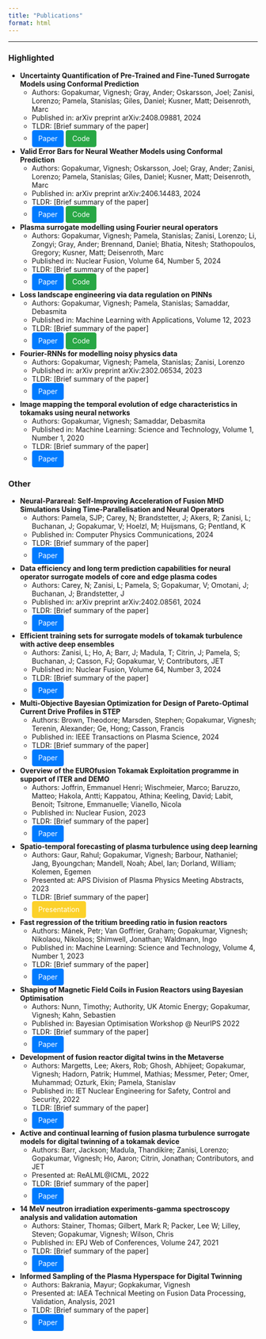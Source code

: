 ```yaml
---
title: "Publications"
format: html
---
```

<style>
.btn {
  display: inline-block;
  padding: 6px 12px;
  margin-bottom: 0;
  font-size: 14px;
  font-weight: 400;
  line-height: 1.42857143;
  text-align: center;
  white-space: nowrap;
  vertical-align: middle;
  cursor: pointer;
  border: 1px solid transparent;
  border-radius: 4px;
  text-decoration: none;
}
.btn-paper {
  color: #fff;
  background-color: #007bff;
  border-color: #007bff;
}
.btn-code {
  color: #fff;
  background-color: #28a745;
  border-color: #28a745;
}
.btn-presentation {
  color: #fff;
  background-color: #FCD12A;
  border-color: #FCD12A;
}
</style>

***

### Highlighted

- **Uncertainty Quantification of Pre-Trained and Fine-Tuned Surrogate Models using Conformal Prediction**
  - Authors: Gopakumar, Vignesh; Gray, Ander; Oskarsson, Joel; Zanisi, Lorenzo; Pamela, Stanislas; Giles, Daniel; Kusner, Matt; Deisenroth, Marc
  - Published in: arXiv preprint arXiv:2408.09881, 2024
  - TLDR: [Brief summary of the paper]
  - [<span class="btn btn-paper">Paper</span>](https://arxiv.org/abs/2408.09881) [<span class="btn btn-code">Code</span>](https://github.com/gitvicky/Spatio-Temporal-CP)


- **Valid Error Bars for Neural Weather Models using Conformal Prediction**
  - Authors: Gopakumar, Vignesh; Oskarsson, Joel; Gray, Ander; Zanisi, Lorenzo; Pamela, Stanislas; Giles, Daniel; Kusner, Matt; Deisenroth, Marc
  - Published in: arXiv preprint arXiv:2406.14483, 2024
  - TLDR: [Brief summary of the paper]
  - [<span class="btn btn-paper">Paper</span>](https://arxiv.org/abs/2406.14483) [<span class="btn btn-code">Code</span>](https://github.com/gitvicky/neural-lam-CP)


- **Plasma surrogate modelling using Fourier neural operators**
  - Authors: Gopakumar, Vignesh; Pamela, Stanislas; Zanisi, Lorenzo; Li, Zongyi; Gray, Ander; Brennand, Daniel; Bhatia, Nitesh; Stathopoulos, Gregory; Kusner, Matt; Deisenroth, Marc
  - Published in: Nuclear Fusion, Volume 64, Number 5, 2024
  - TLDR: [Brief summary of the paper]
  - [<span class="btn btn-paper">Paper</span>](https://iopscience.iop.org/article/10.1088/1741-4326/ad313a/meta) [<span class="btn btn-code">Code</span>](https://github.com/Plasma-FNO)

- **Loss landscape engineering via data regulation on PINNs**
  - Authors: Gopakumar, Vignesh; Pamela, Stanislas; Samaddar, Debasmita
  - Published in: Machine Learning with Applications, Volume 12, 2023
  - TLDR: [Brief summary of the paper]
  - [<span class="btn btn-paper">Paper</span>](https://www.sciencedirect.com/science/article/pii/S2666827023000178) [<span class="btn btn-code">Code</span>](https://github.com/gitvicky/Loss_Landscape_PINNs)

- **Fourier-RNNs for modelling noisy physics data**
  - Authors: Gopakumar, Vignesh; Pamela, Stanislas; Zanisi, Lorenzo
  - Published in: arXiv preprint arXiv:2302.06534, 2023
  - TLDR: [Brief summary of the paper]
  - [<span class="btn btn-paper">Paper</span>](https://arxiv.org/abs/2302.06534)

- **Image mapping the temporal evolution of edge characteristics in tokamaks using neural networks**
  - Authors: Gopakumar, Vignesh; Samaddar, Debasmita
  - Published in: Machine Learning: Science and Technology, Volume 1, Number 1, 2020
  - TLDR: [Brief summary of the paper]
  - [<span class="btn btn-paper">Paper</span>](https://iopscience.iop.org/article/10.1088/2632-2153/ab5639/meta) 

### Other

- **Neural-Parareal: Self-Improving Acceleration of Fusion MHD Simulations Using Time-Parallelisation and Neural Operators**
  - Authors: Pamela, SJP; Carey, N; Brandstetter, J; Akers, R; Zanisi, L; Buchanan, J; Gopakumar, V; Hoelzl, M; Huijsmans, G; Pentland, K
  - Published in: Computer Physics Communications, 2024
  - TLDR: [Brief summary of the paper]
  - [<span class="btn btn-paper">Paper</span>](https://www.sciencedirect.com/science/article/abs/pii/S001046552400314X) 

- **Data efficiency and long term prediction capabilities for neural operator surrogate models of core and edge plasma codes**
  - Authors: Carey, N; Zanisi, L; Pamela, S; Gopakumar, V; Omotani, J; Buchanan, J; Brandstetter, J
  - Published in: arXiv preprint arXiv:2402.08561, 2024
  - TLDR: [Brief summary of the paper]
  - [<span class="btn btn-paper">Paper</span>](https://arxiv.org/abs/2402.08561)


- **Efficient training sets for surrogate models of tokamak turbulence with active deep ensembles**
  - Authors: Zanisi, L; Ho, A; Barr, J; Madula, T; Citrin, J; Pamela, S; Buchanan, J; Casson, FJ; Gopakumar, V; Contributors, JET
  - Published in: Nuclear Fusion, Volume 64, Number 3, 2024
  - TLDR: [Brief summary of the paper]
  - [<span class="btn btn-paper">Paper</span>](https://iopscience.iop.org/article/10.1088/1741-4326/ad240d/meta)

- **Multi-Objective Bayesian Optimization for Design of Pareto-Optimal Current Drive Profiles in STEP**
  - Authors: Brown, Theodore; Marsden, Stephen; Gopakumar, Vignesh; Terenin, Alexander; Ge, Hong; Casson, Francis
  - Published in: IEEE Transactions on Plasma Science, 2024
  - TLDR: [Brief summary of the paper]
  - [<span class="btn btn-paper">Paper</span>](https://ieeexplore.ieee.org/abstract/document/10507168)

- **Overview of the EUROfusion Tokamak Exploitation programme in support of ITER and DEMO**
  - Authors: Joffrin, Emmanuel Henri; Wischmeier, Marco; Baruzzo, Matteo; Hakola, Antti; Kappatou, Athina; Keeling, David; Labit, Benoit; Tsitrone, Emmanuelle; Vianello, Nicola
  - Published in: Nuclear Fusion, 2023
  - TLDR: [Brief summary of the paper]
  - [<span class="btn btn-paper">Paper</span>](https://iopscience.iop.org/article/10.1088/1741-4326/ad2be4/meta)

- **Spatio-temporal forecasting of plasma turbulence using deep learning**
  - Authors: Gaur, Rahul; Gopakumar, Vignesh; Barbour, Nathaniel; Jang, Byoungchan; Mandell, Noah; Abel, Ian; Dorland, William; Kolemen, Egemen
  - Presented at: APS Division of Plasma Physics Meeting Abstracts, 2023
  - TLDR: [Brief summary of the paper]
  - [<span class="btn btn-presentation">Presentation</span>](https://ui.adsabs.harvard.edu/abs/2023APS..DPPJO9015G/abstract)

- **Fast regression of the tritium breeding ratio in fusion reactors**
  - Authors: Mánek, Petr; Van Goffrier, Graham; Gopakumar, Vignesh; Nikolaou, Nikolaos; Shimwell, Jonathan; Waldmann, Ingo
  - Published in: Machine Learning: Science and Technology, Volume 4, Number 1, 2023
  - TLDR: [Brief summary of the paper]
  - [<span class="btn btn-paper">Paper</span>](https://iopscience.iop.org/article/10.1088/2632-2153/acb2b3/meta)

- **Shaping of Magnetic Field Coils in Fusion Reactors using Bayesian Optimisation**
  - Authors: Nunn, Timothy; Authority, UK Atomic Energy; Gopakumar, Vignesh; Kahn, Sebastien
  - Published in: Bayesian Optimisation Workshop @ NeurIPS 2022
  - TLDR: [Brief summary of the paper]
  - [<span class="btn btn-paper">Paper</span>](https://arxiv.org/abs/2310.01455)

- **Development of fusion reactor digital twins in the Metaverse**
  - Authors: Margetts, Lee; Akers, Rob; Ghosh, Abhijeet; Gopakumar, Vignesh; Hadorn, Patrik; Hummel, Mathias; Messmer, Peter; Omer, Muhammad; Ozturk, Ekin; Pamela, Stanislav
  - Published in: IET Nuclear Engineering for Safety, Control and Security, 2022
  - TLDR: [Brief summary of the paper]
  - [<span class="btn btn-paper">Paper</span>](https://digital-library.theiet.org/content/journals/10.1049/nse2.12066)

- **Active and continual learning of fusion plasma turbulence surrogate models for digital twinning of a tokamak device**
  - Authors: Barr, Jackson; Madula, Thandikire; Zanisi, Lorenzo; Gopakumar, Vignesh; Ho, Aaron; Citrin, Jonathan; Contributors, and JET
  - Presented at: ReALML@ICML, 2022
  - TLDR: [Brief summary of the paper]
  - [<span class="btn btn-paper">Paper</span>](https://realworldml.github.io/files/cr/paper24.pdf)


- **14 MeV neutron irradiation experiments-gamma spectroscopy analysis and validation automation**
  - Authors: Stainer, Thomas; Gilbert, Mark R; Packer, Lee W; Lilley, Steven; Gopakumar, Vignesh; Wilson, Chris
  - Published in: EPJ Web of Conferences, Volume 247, 2021
  - TLDR: [Brief summary of the paper]
  - [<span class="btn btn-paper">Paper</span>](https://doi.org/10.1051/epjconf/202124709010)

- **Informed Sampling of the Plasma Hyperspace for Digital Twinning**
  - Authors: Bakrania, Mayur; Gopkakumar, Vignesh
  - Presented at: IAEA Technical Meeting on Fusion Data Processing, Validation, Analysis, 2021
  - TLDR: [Brief summary of the paper]
  - [<span class="btn btn-paper">Paper</span>](https://conferences.iaea.org/event/251/)

